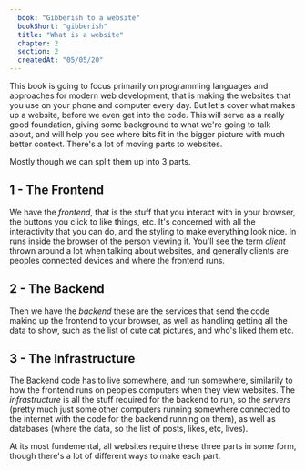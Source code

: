```yaml
---
  book: "Gibberish to a website"
  bookShort: "gibberish"
  title: "What is a website"
  chapter: 2
  section: 2
  createdAt: "05/05/20"
---
```


This book is going to focus primarily on programming languages and approaches for modern web development, that is making the websites that you use on your phone and computer every day. But let's cover what makes up a website, before we even get into the code. This will serve as a really good foundation, giving some background to what we're going to talk about, and will help you see where bits fit in the bigger picture with much better context. There's a lot of moving parts to websites.

Mostly though we can split them up into 3 parts.

## 1 - The Frontend

We have the _frontend_, that is the stuff that you interact with in your browser, the buttons you click to like things, etc. It's concerned with all the interactivity that you can do, and the styling to make everything look nice. In runs inside the browser of the person viewing it. You'll see the term _client_ thrown around a lot when talking about websites, and generally clients are peoples connected devices and where the frontend runs.

## 2 - The Backend

Then we have the _backend_ these are the services that send the code making up the frontend to your browser, as well as handling getting all the data to show, such as the list of cute cat pictures, and who's liked them etc.

## 3 - The Infrastructure

The Backend code has to live somewhere, and run somewhere, similarily to how the frontend runs on peoples computers when they view websites. The _infrastructure_ is all the stuff required for the backend to run, so the _servers_ (pretty much just some other computers running somewhere connected to the internet with the code for the backend running on them), as well as databases (where the data, so the list of posts, likes, etc, lives).

At its most fundemental, all websites require these three parts in some form, though there's a lot of different ways to make each part.
